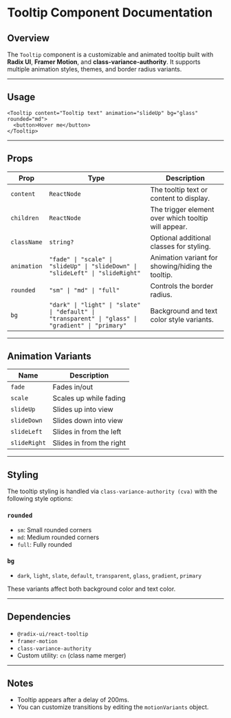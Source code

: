 # Tooltip Component Documentation

## Overview

The `Tooltip` component is a customizable and animated tooltip built with **Radix UI**, **Framer Motion**, and **class-variance-authority**. It supports multiple animation styles, themes, and border radius variants.

---

## Usage

```tsx
<Tooltip content="Tooltip text" animation="slideUp" bg="glass" rounded="md">
  <button>Hover me</button>
</Tooltip>
```

---

## Props

| Prop       | Type                        | Description                                                                 |
|------------|-----------------------------|-----------------------------------------------------------------------------|
| `content`  | `ReactNode`                 | The tooltip text or content to display.                                    |
| `children` | `ReactNode`                 | The trigger element over which tooltip will appear.                         |
| `className`| `string?`                   | Optional additional classes for styling.                                   |
| `animation`| `"fade" \| "scale" \| "slideUp" \| "slideDown" \| "slideLeft" \| "slideRight"` | Animation variant for showing/hiding the tooltip. |
| `rounded`  | `"sm" \| "md" \| "full"`  | Controls the border radius.                                                |
| `bg`       | `"dark" \| "light" \| "slate" \| "default" \| "transparent" \| "glass" \| "gradient" \| "primary"` | Background and text color style variants. |

---

## Animation Variants

| Name        | Description                                |
|-------------|--------------------------------------------|
| `fade`      | Fades in/out                               |
| `scale`     | Scales up while fading                     |
| `slideUp`   | Slides up into view                        |
| `slideDown` | Slides down into view                      |
| `slideLeft` | Slides in from the left                    |
| `slideRight`| Slides in from the right                   |

---

## Styling

The tooltip styling is handled via `class-variance-authority (cva)` with the following style options:

### `rounded`

- `sm`: Small rounded corners
- `md`: Medium rounded corners
- `full`: Fully rounded

### `bg`

- `dark`, `light`, `slate`, `default`, `transparent`, `glass`, `gradient`, `primary`

These variants affect both background color and text color.

---

## Dependencies

- `@radix-ui/react-tooltip`
- `framer-motion`
- `class-variance-authority`
- Custom utility: `cn` (class name merger)

---

## Notes

- Tooltip appears after a delay of 200ms.
- You can customize transitions by editing the `motionVariants` object.